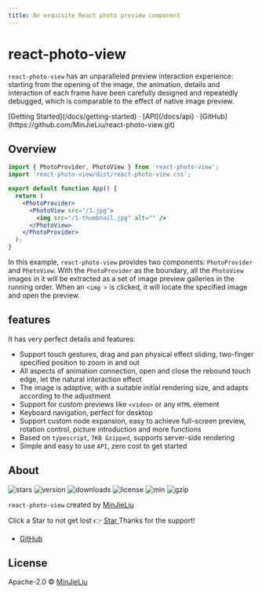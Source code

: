 ```yaml
---
title: An exquisite React photo preview component
---
```




<h1 className="text-center font-bold md:text-5xl mt-8">react-photo-view</h1>

<Bleed>
  <Features />
</Bleed>

`react-photo-view` has an unparalleled preview interaction experience: starting from the opening of the image, the animation, details and interaction of each frame have been carefully designed and repeatedly debugged, which is comparable to the effect of native image preview.

<div className="mt-16 mb-20 text-center">
  [Getting Started](/docs/getting-started) · [API](/docs/api) ·
  [GitHub](https://github.com/MinJieLiu/react-photo-view.git)
</div>

<Index />

## Overview

```jsx
import { PhotoProvider, PhotoView } from 'react-photo-view';
import 'react-photo-view/dist/react-photo-view.css';

export default function App() {
  return (
    <PhotoProvider>
      <PhotoView src="/1.jpg">
        <img src="/1-thumbnail.jpg" alt="" />
      </PhotoView>
    </PhotoProvider>
  );
}
```

In this example, `react-photo-view` provides two components: `PhotoProvider` and `PhotoView`. With the `PhotoProvider` as the boundary, all the `PhotoView` images in it will be extracted as a set of image preview galleries in the running order. When an `<img >` is clicked, it will locate the specified image and open the preview.

## features

It has very perfect details and features:

- Support touch gestures, drag and pan physical effect sliding, two-finger specified position to zoom in and out
- All aspects of animation connection, open and close the rebound touch edge, let the natural interaction effect
- The image is adaptive, with a suitable initial rendering size, and adapts according to the adjustment
- Support for custom previews like `<video>` or any `HTML` element
- Keyboard navigation, perfect for desktop
- Support custom node expansion, easy to achieve full-screen preview, rotation control, picture introduction and more functions
- Based on `typescript`, `7KB Gzipped`, supports server-side rendering
- Simple and easy to use `API`, zero cost to get started

## About

<p className="flex flex-wrap">
  <img
    alt="stars"
    src="https://badgen.net/github/stars/MinJieLiu/react-photo-view"
    className="mr-2 mb-2"
  />
  <img
    alt="version"
    src="https://img.shields.io/npm/v/react-photo-view.svg?style=flat-square"
    className="mr-2 mb-2"
  />
  <img
    alt="downloads"
    src="http://img.shields.io/npm/dm/react-photo-view.svg?style=flat-square"
    className="mr-2 mb-2"
  />
  <img alt="license" src="https://badgen.net/npm/license/react-photo-view" className="mr-2 mb-2" />
  <img
    alt="min"
    src="https://badgen.net/bundlephobia/min/react-photo-view?label=minified"
    className="mr-2 mb-2"
  />
  <img
    alt="gzip"
    src="https://badgen.net/bundlephobia/minzip/react-photo-view?label=gzip"
    className="mr-2 mb-2"
  />
</p>

`react-photo-view` created by [MinJieLiu](https:github.comMinJieLiu)

<Callout emoji="😄">
  <span>Click a Star to not get lost 👉 </span>
  <a className="inline-block" href="https://github.com/MinJieLiu/react-photo-view" target="_blank">
    Star
  </a>
  <span> Thanks for the support!</span>
</Callout>

- [GitHub](https://github.com/MinJieLiu)

## License

Apache-2.0 © [MinJieLiu](https://github.com/MinJieLiu)
